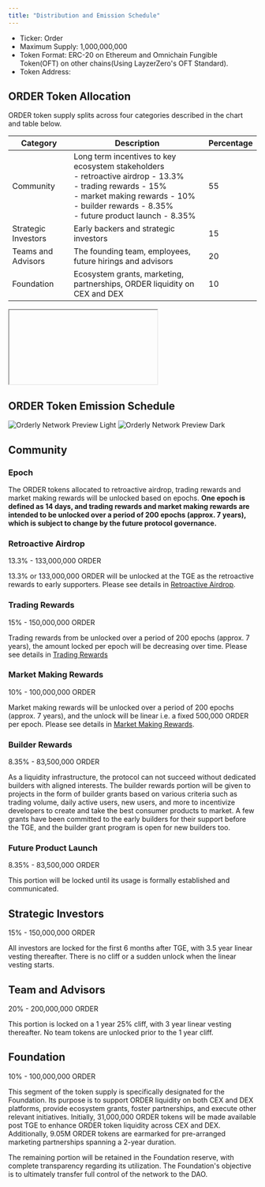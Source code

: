 ```yaml
---
title: "Distribution and Emission Schedule"
---
```


- Ticker: Order
- Maximum Supply: 1,000,000,000
- Token Format: ERC-20 on Ethereum and Omnichain Fungible Token(OFT) on other chains(Using LayzerZero's OFT Standard).
- Token Address:

## ORDER Token Allocation

ORDER token supply splits across four categories described in the chart and table below.

| Category            | Description                                                                                                                                                                                                                             | Percentage |
|---------------------|-----------------------------------------------------------------------------------------------------------------------------------------------------------------------------------------------------------------------------------------|------------|
| Community           | Long term incentives to key ecosystem stakeholders<br/> - retroactive airdrop \- 13.3\% <br/> - trading rewards \- 15\% <br/> - market making rewards \- 10\% <br/> - builder rewards \- 8.35\% <br/> - future product launch \- 8.35\% | 55         |
| Strategic Investors | Early backers and strategic investors                                                                                                                                                                                                   | 15         |
| Teams and Advisors  | The founding team, employees, future hirings and advisors                                                                                                                                                                               | 20         |
| Foundation          | Ecosystem grants, marketing, partnerships, ORDER liquidity on CEX and DEX                                                                                                                                                               | 10         |

<iframe caption="ORDER Token Allocation" allowtransparency="true">
  <img
    className="block dark:hidden"
    src="/images/order-allocation.png"
    alt="ORDER Token Allocation"
  />
  <img
    className="hidden dark:block"
    src="/images/order-allocation.png"
    alt="ORDER Token Allocation"
  />
</iframe>

## ORDER Token Emission Schedule

<img
  className="block dark:hidden"
  src="/images/emission-light.png"
  alt="Orderly Network Preview Light"
/>
<img
  className="hidden dark:block"
  src="/images/emission-dark.png"
  alt="Orderly Network Preview Dark"
/>

## Community
### Epoch
The ORDER tokens allocated to retroactive airdrop, trading rewards and market making rewards will be unlocked based on epochs. **One epoch is defined as 14 days, and trading rewards and market making rewards are intended to be unlocked over a period of 200 epochs (approx. 7 years), which is subject to change by the future protocol governance.** 

### Retroactive Airdrop
13.3\% \- 133,000,000 ORDER

13.3\%  or 133,000,000 ORDER will be unlocked at the TGE as the retroactive rewards to early supporters. Please see details in [Retroactive Airdrop](/introduction/tokenomics/retroactive-airdrop).

### Trading Rewards
15\% \- 150,000,000 ORDER

Trading rewards from be unlocked over a period of 200 epochs (approx. 7 years), the amount locked per epoch will be decreasing over time. Please see details in [Trading Rewards](/introduction/tokenomics/trading-rewards/trading-rewards-mechanism) 

### Market Making Rewards
10\% \- 100,000,000 ORDER

Market making rewards will be unlocked over a period of 200 epochs (approx. 7 years), and the unlock will be linear i.e. a fixed 500,000 ORDER per epoch. Please see details in [Market Making Rewards](/introduction/tokenomics/market-making-rewards/market-making-rewards-mechanism).

### Builder Rewards
8.35\% \- 83,500,000 ORDER

As a liquidity infrastructure, the protocol can not succeed without dedicated builders with aligned interests. The builder rewards portion will be given to projects in the form of builder grants based on various criteria such as trading volume, daily active users, new users, and more to incentivize developers to create and take the best consumer products to market. A few grants have been committed to the early builders for their support before the TGE, and the builder grant program is open for new builders too. 

### Future Product Launch
8.35\% \- 83,500,000 ORDER

This portion will be locked until its usage is formally established and communicated.

## Strategic Investors
15\% \- 150,000,000 ORDER

All investors are locked for the first 6 months after TGE, with 3.5 year linear vesting thereafter. There is no cliff or a sudden unlock when the linear vesting starts. 

## Team and Advisors
20\% \- 200,000,000 ORDER

This portion is locked on a 1 year 25% cliff, with 3 year linear vesting thereafter. No team tokens are unlocked prior to the 1 year cliff.

## Foundation
10\% \- 100,000,000 ORDER

This segment of the token supply is specifically designated for the Foundation. Its purpose is to support ORDER liquidity on both CEX and DEX platforms, provide ecosystem grants, foster partnerships, and execute other relevant initiatives. Initially, 31,000,000 ORDER tokens will be made available post TGE to enhance ORDER token liquidity across CEX and DEX. Additionally, 9.05M ORDER tokens are earmarked for pre-arranged marketing partnerships spanning a 2-year duration.

The remaining portion will be retained in the Foundation reserve, with complete transparency regarding its utilization. The Foundation's objective is to ultimately transfer full control of the network to the DAO. 